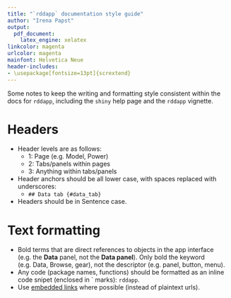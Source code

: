 ```yaml
---
title: "`rddapp` documentation style guide"
author: "Irena Papst"
output:
  pdf_document:
    latex_engine: xelatex
linkcolor: magenta
urlcolor: magenta
mainfont: Helvetica Neue
header-includes:
- \usepackage[fontsize=13pt]{scrextend}
---
```


Some notes to keep the writing and formatting style consistent within the docs for `rddapp`, including the `shiny` help page and the `rddapp` vignette.

# Headers
* Header levels are as follows:
    + 1: Page (e.g. Model, Power)
    + 2: Tabs/panels within pages
    + 3: Anything within tabs/panels
* Header anchors should be all lower case, with spaces replaced with underscores:
    + `## Data tab {#data_tab}`
* Headers should be in Sentence case.

# Text formatting

* Bold terms that are direct references to objects in the app interface (e.g. the **Data** panel, not the **Data panel**). Only bold the keyword (e.g. Data, Browse, gear), not the descriptor (e.g. panel, button, menu).
* Any code (package names, functions) should be formatted as an inline code snipet (enclosed in \` marks): `rddapp`.
* Use [embedded links](https://www.warnerbros.com/archive/spacejam/movie/jam.html) where possible (instead of plaintext urls).
